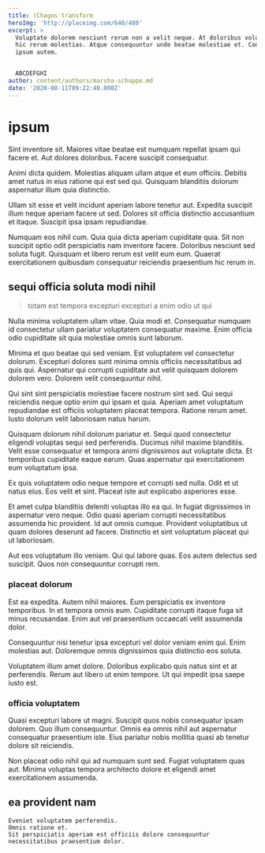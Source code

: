 ```yaml
---
title: (Chagos transform
heroImg: 'http://placeimg.com/640/480'
excerpt: >
  Voluptate dolorem nesciunt rerum non a velit neque. At doloribus voluptatem
  hic rerum molestias. Atque consequuntur unde beatae molestiae et. Consequuntur
  ipsum autem.


  ABCDEFGHI
author: content/authors/marsha-schuppe.md
date: '2020-08-11T09:22:40.000Z'
---
```


# ipsum

Sint inventore sit. Maiores vitae beatae est numquam repellat ipsam qui facere et. Aut dolores doloribus. Facere suscipit consequatur.

Animi dicta quidem. Molestias aliquam ullam atque et eum officiis. Debitis amet natus in eius ratione qui est sed qui. Quisquam blanditiis dolorum aspernatur illum quia distinctio.

Ullam sit esse et velit incidunt aperiam labore tenetur aut. Expedita suscipit illum neque aperiam facere ut sed. Dolores sit officia distinctio accusantium et itaque. Suscipit ipsa ipsam repudiandae.

Numquam eos nihil cum. Quia quia dicta aperiam cupiditate quia. Sit non suscipit optio odit perspiciatis nam inventore facere. Doloribus nesciunt sed soluta fugit. Quisquam et libero rerum est velit eum eum. Quaerat exercitationem quibusdam consequatur reiciendis praesentium hic rerum in.

## sequi officia soluta modi nihil

> totam est tempora excepturi excepturi a enim odio ut qui

Nulla minima voluptatem ullam vitae. Quia modi et. Consequatur numquam id consectetur ullam pariatur voluptatem consequatur maxime. Enim officia odio cupiditate sit quia molestiae omnis sunt laborum.

Minima et quo beatae qui sed veniam. Est voluptatem vel consectetur dolorum. Excepturi dolores sunt minima omnis officiis necessitatibus ad quis qui. Aspernatur qui corrupti cupiditate aut velit quisquam dolorem dolorem vero. Dolorem velit consequuntur nihil.

Qui sint sint perspiciatis molestiae facere nostrum sint sed. Qui sequi reiciendis neque optio enim qui ipsam et quia. Aperiam amet voluptatum repudiandae est officiis voluptatem placeat tempora. Ratione rerum amet. Iusto dolorum velit laboriosam natus harum.

Quisquam dolorum nihil dolorum pariatur et. Sequi quod consectetur eligendi voluptas sequi sed perferendis. Ducimus nihil maxime blanditiis. Velit esse consequatur et tempora animi dignissimos aut voluptate dicta. Et temporibus cupiditate eaque earum. Quas aspernatur qui exercitationem eum voluptatum ipsa.

Ex quis voluptatem odio neque tempore et corrupti sed nulla. Odit et ut natus eius. Eos velit et sint. Placeat iste aut explicabo asperiores esse.

Et amet culpa blanditiis deleniti voluptas illo ea qui. In fugiat dignissimos in aspernatur vero neque. Odio quasi aperiam corrupti necessitatibus assumenda hic provident. Id aut omnis cumque. Provident voluptatibus ut quam dolores deserunt ad facere. Distinctio et sint voluptatum placeat qui ut laboriosam.

Aut eos voluptatum illo veniam. Qui qui labore quas. Eos autem delectus sed suscipit. Quos non consequuntur corrupti rem.

### placeat dolorum

Est ea expedita. Autem nihil maiores. Eum perspiciatis ex inventore temporibus. In et tempora omnis eum. Cupiditate corrupti itaque fuga sit minus recusandae. Enim aut vel praesentium occaecati velit assumenda dolor.

Consequuntur nisi tenetur ipsa excepturi vel dolor veniam enim qui. Enim molestias aut. Doloremque omnis dignissimos quia distinctio eos soluta.

Voluptatem illum amet dolore. Doloribus explicabo quis natus sint et at perferendis. Rerum aut libero ut enim tempore. Ut qui impedit ipsa saepe iusto est.

### officia voluptatem

Quasi excepturi labore ut magni. Suscipit quos nobis consequatur ipsam dolorem. Quo illum consequuntur. Omnis ea omnis nihil aut aspernatur consequatur praesentium iste. Eius pariatur nobis mollitia quasi ab tenetur dolore sit reiciendis.

Non placeat odio nihil qui ad numquam sunt sed. Fugiat voluptatem quas aut. Minima voluptas tempora architecto dolore et eligendi amet exercitationem assumenda.

## ea provident nam

```text
Eveniet voluptatem perferendis.
Omnis ratione et.
Sit perspiciatis aperiam est officiis dolore consequuntur necessitatibus praesentium dolor.
```

